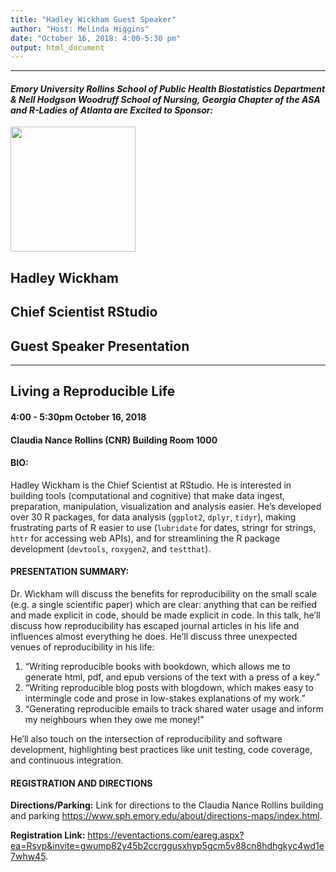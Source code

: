 ```yaml
---
title: "Hadley Wickham Guest Speaker"
author: "Host: Melinda Higgins"
date: "October 16, 2018: 4:00-5:30 pm"
output: html_document
---
```


---

#### _Emory University Rollins School of Public Health Biostatistics Department & Nell Hodgson Woodruff School of Nursing, Georgia Chapter of the ASA and R-Ladies of Atlanta are Excited to Sponsor:_

![](HadleyPic.PNG){width=200px} 

## Hadley Wickham 
## Chief Scientist RStudio
## Guest Speaker Presentation

---

## Living a Reproducible Life

#### 4:00 - 5:30pm October 16, 2018
#### Claudia Nance Rollins (CNR) Building Room 1000

#### BIO:

Hadley Wickham is the Chief Scientist at RStudio. He is interested in building tools (computational and cognitive) that make data ingest, preparation, manipulation, visualization and analysis easier. He's developed over 30 R packages, for data analysis (`ggplot2`, `dplyr`, `tidyr`), making frustrating parts of R easier to use (`lubridate` for dates, stringr for strings, `httr` for accessing web APIs), and for streamlining the R package development (`devtools`, `roxygen2`, and `testthat`).

#### PRESENTATION SUMMARY:

Dr. Wickham will discuss the benefits for reproducibility on the small scale (e.g. a single scientific paper) which are clear: anything that can be reified and made explicit in code, should be made explicit in code. In this talk, he'll discuss how reproducibility has escaped journal articles in his life and influences almost everything he does. He'll discuss three unexpected venues of reproducibility in his life:

1.	“Writing reproducible books with bookdown, which allows me to generate html, pdf, and epub versions of the text with a press of a key.”
2.	“Writing reproducible blog posts with blogdown, which makes easy to intermingle code and prose in low-stakes explanations of my work.”
3.	“Generating reproducible emails to track shared water usage and inform my neighbours when they owe me money!”

He'll also touch on the intersection of reproducibility and software development, highlighting best practices like unit testing, code coverage, and continuous integration.

#### REGISTRATION AND DIRECTIONS

**Directions/Parking:** Link for directions to the Claudia Nance Rollins building and parking [https://www.sph.emory.edu/about/directions-maps/index.html](https://www.sph.emory.edu/about/directions-maps/index.html). 

**Registration Link:** [https://eventactions.com/eareg.aspx?ea=Rsvp&invite=gwump82y45b2ccrggusxhyp5gcm5v88cn8hdhgkyc4wd1e7whw45 ](https://eventactions.com/eareg.aspx?ea=Rsvp&invite=gwump82y45b2ccrggusxhyp5gcm5v88cn8hdhgkyc4wd1e7whw45 ).





